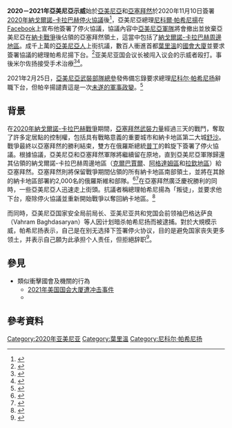 {{Infobox civil conflict
| title            = 2020－2021年亞美尼亞示威
| image            = File:Protests in Yerevan against the 2020 ceasefire agreement in Nagorno-Karabakh.jpg
| caption          = 埃里温抗议纳戈尔诺-卡拉巴赫的停火协议。
| date             = 2020年11月10日 – 至今
| place            = {{flagicon|Armenia}} '''[[亞美尼亞|亞美尼亞]]''': [[葉里溫|葉里溫]], [[久姆里|久姆里]]
| causes           = [[亞美尼亞總理|亞美尼亞總理]][[尼科爾·帕希尼揚|尼科爾·帕希尼揚]]簽署[[2020年納戈爾諾-卡拉巴赫停火協議|停火協議]]

| side1            = {{Flagicon|Armenia}} '''反政府示威者'''
* 反對簽署停火協議的民衆<ref>{{cite web|url=https://www.kommersant.ru/doc/4566441?query=Армения#id1973208|title=Никол Пашинян попал в послевоенное положение|date=2020-11-11|website=kommersant.ru|publisher=[[Kommersant|Kommersant]]|language=ru|accessdate=2021-01-25|archive-date=2020-12-13|archive-url=https://web.archive.org/web/20201213111250/https://www.kommersant.ru/doc/4566441?query=%D0%90%D1%80%D0%BC%D0%B5%D0%BD%D0%B8%D1%8F#id1973208|dead-url=no}}</ref>
* 反對派
* 因[[2020年納戈爾諾-卡拉巴赫戰爭|2020年納戈爾諾-卡拉巴赫戰爭]]而流離失所的亞美尼亞人<ref>{{cite web|url=https://www.aljazeera.com/news/2020/11/12/armenia-protests|title=Fresh crisis brews in Armenia after Nagorno-Karabakh peace deal|trans-title=|date=2020-11-12|website=aljazeera.com|publisher=[[Al_Jazeera|Al Jazeera]]|language=en|accessdate=2020-12-20|archive-date=2020-12-20|archive-url=https://web.archive.org/web/20201220164702/https://www.aljazeera.com/news/2020/11/12/armenia-protests|dead-url=no}}</ref>
{{Collapsible list
|bullets = yes
|title = 反對黨
| [[Homeland_Party_(Armenia)|祖國黨]]
| [[繁榮亞美尼亞|繁榮亞美尼亞]]
| [[亚美尼亚共和党|亚美尼亚共和党]]
| [[亞美尼亞革命聯盟|亞美尼亞革命聯盟]]
}}
| side2            = {{Flagicon|Armenia}} [[亞美尼亞政府|亞美尼亞政府]]<br>{{flagicon image|Armenian police logo.png}} [[亞美尼亞警察|亞美尼亞警察]]<br>{{flagicon image|National Security Service of the Republic of Armenia.png}} [[亞美尼亞國家安全局|國家安全局]]

| goals            = 
* 取消 [[2020年納戈爾諾-卡拉巴赫停火協議|2020年納戈爾諾-卡拉巴赫停火協議]]
* [[尼科爾·帕希尼揚|尼科爾·帕希尼揚]]辭職
* 現任政府辭職
* [[2021年亞美尼亞議會選舉|2021年亞美尼亞議會選舉]]
| methods          = 示威游行, [[騷亂|騷亂]], [[封鎖|封鎖]]

| leadfigures1     =
* [[瓦兹根·马努基扬|瓦兹根·马努基扬]]<ref name="auto">{{Cite web|url=https://asbarez.com/198938/opposition-parties-choose-vazgen-manukyan-as-prime-minister-candidate/|title=Opposition Parties Choose Vazgen Manukyan as Prime Minister Candidate|date=3 December 2020|accessdate=2021-01-10|archive-date=2021-01-02|archive-url=https://web.archive.org/web/20210102185532/http://asbarez.com/198938/opposition-parties-choose-vazgen-manukyan-as-prime-minister-candidate/|dead-url=no}}</ref>
| leadfigures2     = {{Plainlist|
* [[尼科爾·帕希尼揚|尼科爾·帕希尼揚]]
* Vahe Ghazaryan
}}

}}
'''2020－2021年亞美尼亞示威'''始於[[亞美尼亞|亞美尼亞]]和[[阿塞拜疆|亞塞拜然]]於2020年11月10日簽署[[2020年納戈爾諾-卡拉巴赫停火協議|2020年納戈爾諾-卡拉巴赫停火協議]]後<ref>{{cite web|url=https://armenpress.am/eng/news/1037906.html|title=Anti-Pashinyan demonstrators rally in “March of Dignity”|work=[[Armenpress|Armenpress]]|date=15 December 2020|accessdate=16 December 2020|archive-date=2020-12-16|archive-url=https://web.archive.org/web/20201216173332/https://armenpress.am/eng/news/1037906.html|dead-url=no}}</ref>，亞美尼亞總理[[尼科尔·帕希尼扬|尼科爾·帕希尼揚]]在[[Facebook|Facebook]]上宣布他簽署了停火協議，協議內容中[[亚美尼亚武装力量|亞美尼亞軍隊]]將會撤出並放棄亞美尼亞在[[纳戈尔诺-卡拉巴赫战争|納卡戰爭]]後佔領的亞塞拜然領土，這當中包括了[[亞美尼亞控制的納戈爾諾-卡拉巴赫周邊地區|納戈爾諾-卡拉巴赫周邊地區]]。成千上萬的[[亚美尼亚人|亞美尼亞人]]上街抗議，數百人衝進首都[[葉里溫|葉里溫]]的[[亞美尼亞國會大樓|國會大廈]]並要求簽署協議的總理帕希尼揚下台。<ref name=":0">{{cite news|last1=Kramer|first1=Andrew E.|title=Facing Military Debacle, Armenia Accepts a Deal in Nagorno-Karabakh War|url=https://www.nytimes.com/2020/11/09/world/middleeast/armenia-settlement-nagorno-karabakh-azerbaijan.html|accessdate=2020-11-10|work=[[The_New_York_Times|The New York Times]]|date=2020-11-10|archive-date=2020-11-10|archive-url=https://web.archive.org/web/20201110011006/https://www.nytimes.com/2020/11/09/world/middleeast/armenia-settlement-nagorno-karabakh-azerbaijan.html|dead-url=no}}</ref>亚美尼亚国会议长{{tsl|en|Ararat Mirzoyan|阿拉拉特·米尔佐扬}}被闯入议会的示威者殴打。事後米尔佐扬接受手术治療<ref>{{cite news |title=Armenian parliament speaker injured by protesters, prime minister says |url=https://tass.com/world/1221775 |accessdate=2020-11-12 |work=TASS |date=2020-11-09 |archive-date=2020-11-15 |archive-url=https://web.archive.org/web/20201115170918/https://tass.com/world/1221775 |dead-url=no }}</ref><ref>{{cite news |title=Armenian parliament speaker assaulted by angry protesters after peace deal, undergoes surgery |url=https://www.indiatoday.in/world/story/armenian-parliament-speaker-assaulted-by-angry-protesters-over-peace-deal-undergoes-surgery-1739576-2020-11-10 |accessdate=2020-11-12 |work=India Today |date=2020-11-10 |archive-date=2020-11-15 |archive-url=https://web.archive.org/web/20201115170918/https://www.indiatoday.in/world/story/armenian-parliament-speaker-assaulted-by-angry-protesters-over-peace-deal-undergoes-surgery-1739576-2020-11-10 |dead-url=no }}</ref>。

2021年2月25日，[[亚美尼亚武装力量总参谋长|亞美尼亞武裝部隊總參]]發佈備忘錄要求總理[[尼科尔·帕希尼扬|尼科尔·帕希尼扬]]辭職下台，但帕辛揚譴責這是一次[[2021年亞美尼亞未遂政變|未遂的軍事政變]]。<ref>{{Cite web|date=2021-02-25|title=Armenia’s PM says call for his resignation are attempted coup|url=https://english.alarabiya.net/News/world/2021/02/25/Armenian-PM-says-attempted-coup-happening-in-the-country-Report|access-date=2021-02-25|website=Al Arabiya English|language=en|archive-date=2021-03-05|archive-url=https://web.archive.org/web/20210305082913/https://english.alarabiya.net/News/world/2021/02/25/Armenian-PM-says-attempted-coup-happening-in-the-country-Report|dead-url=no}}</ref>

== 背景 ==
{{参见|2020年納戈爾諾-卡拉巴赫战争|2020年纳戈尔诺-卡拉巴赫停火协议}}

在[[2020年納戈爾諾-卡拉巴赫战争|2020年納戈爾諾-卡拉巴赫戰爭]]期間，[[阿塞拜疆武装力量|亞塞拜然武裝力量]]經過三天的戰鬥，奪取了許多定居點的控制權，包括具有戰略意義的重要城市和納卡地區第二大城[[舒沙|舒沙]]。戰爭最終以亞塞拜然的勝利結束，雙方在俄羅斯總統[[弗拉基米尔·普京|普丁]]的斡旋下簽署了停火協議。根據協議，亞美尼亞和亞塞拜然軍隊將繼續留在原地，直到亞美尼亞軍隊歸還其佔領的納戈爾諾-卡拉巴赫周邊地區（[[克爾巴賈爾區|克爾巴賈爾]]、[[阿格達姆區|阿格達姆區]]和[[拉欽區|拉欽地區]]）給亞塞拜然。亞塞拜然則將保留戰爭期間佔領的所有納卡地區南部領土，並將在其餘的納卡地區部署約2,000名的俄羅斯維和部隊。<ref>{{Cite news|last=Dixon|first=Robyn|date=2020-11-10|title=Cease-fire in Nagorno-Karabakh provokes protests in Armenia, celebrations in Azerbaijan|language=en|work=[[The_Washington_Post|The Washington Post]]|url=https://www.washingtonpost.com/world/europe/nagorno-karabakh-ceasefire-armenia-russia-azerbaijan/2020/11/10/b1b9bcc0-231b-11eb-9c4a-0dc6242c4814_story.html|access-date=2020-11-10|archive-date=2020-11-10|archive-url=https://web.archive.org/web/20201110132331/https://www.washingtonpost.com/world/europe/nagorno-karabakh-ceasefire-armenia-russia-azerbaijan/2020/11/10/b1b9bcc0-231b-11eb-9c4a-0dc6242c4814_story.html|dead-url=no}}</ref><ref>{{Cite news|date=2020-11-10|title=Armenia, Azerbaijan and Russia sign Nagorno-Karabakh peace deal|language=en-GB|work=BBC News|url=https://www.bbc.com/news/world-europe-54882564|access-date=2020-11-11|archive-date=2020-11-09|archive-url=https://web.archive.org/web/20201109235223/https://www.bbc.com/news/world-europe-54882564|dead-url=no}}</ref>在亞塞拜然廣泛慶祝勝利的同時，一些亞美尼亞人迅速走上街頭。抗議者稱總理帕希尼揚為「叛徒」，並要求他下台，廢除停火協議並重新開始戰爭以奪回納卡地區。<ref>{{Cite web|title=Tensions persist despite Nagorno-Karabakh peace deal: Live news|url=https://www.aljazeera.com/news/2020/11/10/tensions-mount-despite-nagorno-karabakh-peace-deal-live-news|accessdate=2020-11-10|last=Qazi|first=Anealla Safdar,Shereena|website=[[Al_Jazeera_English|Al Jazeera English]]|archive-date=2020-11-10|archive-url=https://web.archive.org/web/20201110100153/https://www.aljazeera.com/news/2020/11/10/tensions-mount-despite-nagorno-karabakh-peace-deal-live-news|dead-url=no}}</ref>

而同時，亞美尼亞国家安全局前局长{{en-link|瓦内强|Artur Vanetsyan}}、亚美尼亚共和党国会前领袖巴格达萨良（Vahram Baghdasaryan）等人因计划暗杀帕希尼扬而被逮捕。對於大規模示威，帕希尼扬表示，自己是在别无选择下签署停火协议，目的是避免国家丧失更多领土，并表示自己願为此承担个人责任，但拒絕辞职<ref>{{cite news |title=【纳卡冲突】亚美尼亚阻止暗杀总理阴谋 前国安局负责人被捕 |url=https://www.dwnews.com/%E5%85%A8%E7%90%83/60218962/%E7%BA%B3%E5%8D%A1%E5%86%B2%E7%AA%81%E4%BA%9A%E7%BE%8E%E5%B0%BC%E4%BA%9A%E9%98%BB%E6%AD%A2%E6%9A%97%E6%9D%80%E6%80%BB%E7%90%86%E9%98%B4%E8%B0%8B%E5%89%8D%E5%9B%BD%E5%AE%89%E5%B1%80%E8%B4%9F%E8%B4%A3%E4%BA%BA%E8%A2%AB%E6%8D%95 |accessdate=2020-11-15 |archive-date=2020-11-24 |archive-url=https://web.archive.org/web/20201124002722/https://www.dwnews.com/%E5%85%A8%E7%90%83/60218962/%E7%BA%B3%E5%8D%A1%E5%86%B2%E7%AA%81%E4%BA%9A%E7%BE%8E%E5%B0%BC%E4%BA%9A%E9%98%BB%E6%AD%A2%E6%9A%97%E6%9D%80%E6%80%BB%E7%90%86%E9%98%B4%E8%B0%8B%E5%89%8D%E5%9B%BD%E5%AE%89%E5%B1%80%E8%B4%9F%E8%B4%A3%E4%BA%BA%E8%A2%AB%E6%8D%95 |dead-url=no }}</ref>。

== 參見 ==

* 類似衝擊國會及機關的行為
** [[2021年美国国会大厦遭冲击事件|2021年美国国会大厦遭冲击事件]]
** {{link-en|2015–2018年伊拉克示威|2015–2018 Iraqi protests}}

== 參考資料 ==
{{reflist|30em}}

[[Category:2020年亚美尼亚|Category:2020年亚美尼亚]]
[[Category:葉里溫|Category:葉里溫]]
[[Category:尼科尔·帕希尼扬|Category:尼科尔·帕希尼扬]]